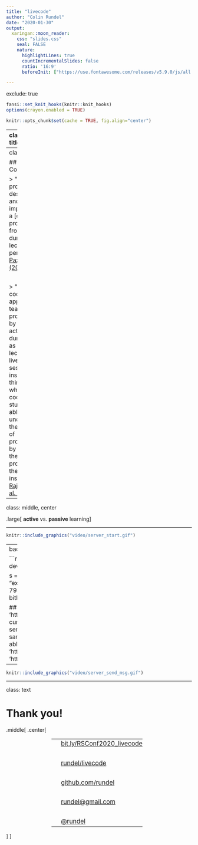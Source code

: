 ```yaml
---
title: "livecode"
author: "Colin Rundel"
date: "2020-01-30"
output:
  xaringan::moon_reader:
    css: "slides.css"
    seal: FALSE
    nature:
      highlightLines: true
      countIncrementalSlides: false
      ratio: '16:9'
      beforeInit: ["https://use.fontawesome.com/releases/v5.9.0/js/all.js"]

---
```

exclude: true

```r
fansi::set_knit_hooks(knitr::knit_hooks)
options(crayon.enabled = TRUE)

knitr::opts_chunk$set(cache = TRUE, fig.align="center")
```

---
class: title_bg

.title[
livecode
]

.subtitle[
broadcast your live coding sessions from and to RStudio
]


.conference[
.name[
RStudioConf 2020 &middot; San Francisco
]
.bitly[
[bit.ly/RSConf2020_livecode](http://bit.ly/RSConf2020_livecode)
]
]

.author[
.name[
Colin Rundel
]
.school[
Univ of Edinburgh &middot;
Duke Univ
]
]

---
class: text

## Live Coding

> "the process of designing and implementing a [coding] project in front of class during lecture period" - [Paxton (2002)](https://dl.acm.org/citation.cfm?id=771332)

<br/>

> "Live-coding is an approach to teaching programming by writing actual code during class as part of the lectures. In a live-coding session, the instructor thinks aloud while writing code and the students are able to understand the process of programming by observing the thought processes of the instructor." - [Raj, et al. (2018)](http://pages.cs.wisc.edu/~gerald/papers/LiveCoding.pdf)

---
class: middle, center

.large[
**active** vs. **passive** learning
]

---

```r
knitr::include_graphics("video/server_start.gif")
```

---
background-color: #ECECEC

```r
## devtools::install_github("rundel/livecode")

s = livecode::serve_file(
    file = "example.R",
    ip = "10.20.58.39", port = 7982,
    auto_save = TRUE, 
    interval = 2,
    bitly = TRUE
)

## ✔ Started sharing 'example.R' at 'http://10.20.58.39:7982'.
## ✖ The current ip address ('10.20.58.39') for the server 
##   is private, only users on the same local network are 
##   likely to be able to connect.
## ✔ Created bitlink 'http://bit.ly/2t86w0o' for 
##   'http://10.20.58.39:7982'.
```

---

```r
knitr::include_graphics("video/server_send_msg.gif")
```

---
class: text

# Thank you!

.middle[ .center[

<div style="width: 98%">
<table class="contact" style="text-align: left; font-size: 120%; margin-left:auto; margin-right:auto; width:50%;">
<tbody>
<tr>
  <td style="vertical-align: middle;"> <i class="far fa-file-powerpoint fa-fw fa-2x"></i> </td>
  <td> 
      <a href="http://bit.ly/RSConf2020_livecode">bit.ly/RSConf2020_livecode</a>
  </td>
</tr>
<tr><td><br/></td></tr>
<tr>
  <td style="vertical-align: middle;"> <i class="fas fa-box fa-fw fa-2x"></i> </td>
  <td> 
    <a href="https://github.com/rundel/livecode">rundel/livecode</a> <br/>
  </td>
</tr>
<tr><td><br/></td></tr>
<tr>
  <td style="vertical-align: middle;"> <i class="fab fa-github-square fa-fw fa-2x"></i> </td>
  <td> 
    <a href="https://github.com/rundel">github.com/rundel</a>
  </td>
</tr>
<tr><td><br/></td></tr>
<tr>
  <td style="vertical-align: middle;"> <i class="fas fa-envelope fa-fw fa-2x"></i> </td>
  <td> 
    <a href="mailto:rundel@gmail.com">rundel@gmail.com</a>
  </td>
</tr>
<tr><td><br/></td></tr>
<tr>
  <td style="vertical-align: middle;"> <i class="fab fa-twitter-square fa-fw fa-2x"></i> </td>
  <td> 
    <a href="https://twitter.com/rundel">@rundel</a>
  </td>
</tr>
</tbody>
</table>
</div>
] ]
